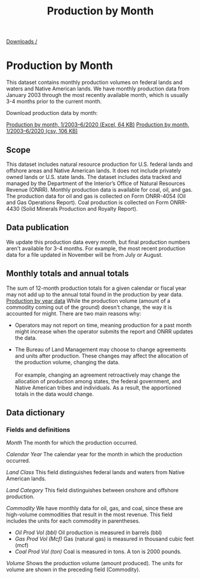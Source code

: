 ﻿---
title: Production by Month
includeToc: true
layout: downloads
description: This dataset contains monthly production volumes on federal lands and waters and Native American lands.
tags:
  - Data
  - Downloads
  - Documentation
  - Native American
  - Indian
  - Federal
  - Production
  - coal
  - oil
  - gas
---

[Downloads /](/downloads/)

# Production by Month

This dataset contains monthly production volumes on federal lands and waters and Native American lands. We have monthly production data from January 2003 through the most recently available month, which is usually 3-4 months prior to the current month.


Download production data by month:

[Production by month, 1/2003–6/2020 (Excel, 64 KB)](/downloads/production/monthly_production.xlsx)
[Production by month, 1/2003–6/2020 (csv, 106 KB)](/downloads/csv/production/monthly_production.csv)

## Scope

This dataset includes natural resource production for U.S. federal lands and offshore areas and Native American lands. It does not include privately owned lands or U.S. state lands. The dataset includes data tracked and managed by the Department of the Interior’s Office of Natural Resources Revenue (ONRR). Monthly production data is available for coal, oil, and gas. The production data for oil and gas is collected on Form ONRR-4054 (Oil and Gas Operations Report). Coal production is collected on Form ONRR-4430 (Solid Minerals Production and Royalty Report).

## Data publication

We update this production data every month, but final production numbers aren't available for 3-4 months. For example, the most recent production data for a file updated in November will be from July or August.

## Monthly totals and annual totals

The sum of 12-month production totals for a given calendar or fiscal year may not add up to the annual total found in the production by year data.
  [Production by year data](/downloads/production/)
While the production volume (amount of a commodity coming out of the ground) doesn't change, the way it is accounted for might. There are two main reasons why:

- Operators may not report on time, meaning production for a past month might increase when the operator submits the report and ONRR updates the data.

- The Bureau of Land Management may choose to change agreements and units after production. These changes may affect the allocation of the production volume, changing the data. <br/><br/>For example, changing an agreement retroactively may change the allocation of production among states, the federal government, and Native American tribes and individuals. As a result, the apportioned totals in the data would change.

## Data dictionary

### Fields and definitions

_Month_ The month for which the production occurred.

_Calendar Year_ The calendar year for the month in which the production occurred.

_Land Class_ This field distinguishes federal lands and waters from Native American lands.

_Land Category_ This field distinguishes between onshore and offshore production.

_Commodity_ We have monthly data for oil, gas, and coal, since these are high-volume commodities that result in the most revenue. This field includes the units for each commodity in parentheses.

  - _Oil Prod Vol (bbl)_ Oil production is measured in barrels (bbl)
  - _Gas Prod Vol (Mcf)_ Gas (natural gas) is measured in thousand cubic feet (mcf)
  - _Coal Prod Vol (ton)_ Coal is measured in tons. A ton is 2000 pounds.

_Volume_ Shows the production volume (amount produced). The units for volume are shown in the preceding field (Commodity).
